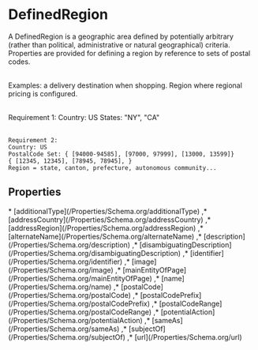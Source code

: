 # DefinedRegion

A DefinedRegion is a geographic area defined by potentially arbitrary (rather than political, administrative or natural geographical) criteria. Properties are provided for defining a region by reference to sets of postal codes.<br/><br/>

Examples: a delivery destination when shopping. Region where regional pricing is configured.<br/><br/>

Requirement 1:
Country: US
States: "NY", "CA"<br/><br/>
```
Requirement 2:
Country: US
PostalCode Set: { [94000-94585], [97000, 97999], [13000, 13599]}
{ [12345, 12345], [78945, 78945], }
Region = state, canton, prefecture, autonomous community...
```

## Properties

<Grid>
* [additionalType](/Properties/Schema.org/additionalType)
,* [addressCountry](/Properties/Schema.org/addressCountry)
,* [addressRegion](/Properties/Schema.org/addressRegion)
,* [alternateName](/Properties/Schema.org/alternateName)
,* [description](/Properties/Schema.org/description)
,* [disambiguatingDescription](/Properties/Schema.org/disambiguatingDescription)
,* [identifier](/Properties/Schema.org/identifier)
,* [image](/Properties/Schema.org/image)
,* [mainEntityOfPage](/Properties/Schema.org/mainEntityOfPage)
,* [name](/Properties/Schema.org/name)
,* [postalCode](/Properties/Schema.org/postalCode)
,* [postalCodePrefix](/Properties/Schema.org/postalCodePrefix)
,* [postalCodeRange](/Properties/Schema.org/postalCodeRange)
,* [potentialAction](/Properties/Schema.org/potentialAction)
,* [sameAs](/Properties/Schema.org/sameAs)
,* [subjectOf](/Properties/Schema.org/subjectOf)
,* [url](/Properties/Schema.org/url)

</Grid>

